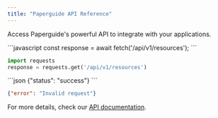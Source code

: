 ```yaml
---
title: "Paperguide API Reference"
---
```


Access Paperguide's powerful API to integrate with your applications.

<CodeGroup tabs="JavaScript,Python">
```javascript
const response = await fetch('/api/v1/resources');
```

```python
import requests
response = requests.get('/api/v1/resources')
```
</CodeGroup>

<Response tabs="200,400" show-lines="false">
```json
{"status": "success"}
```

```json
{"error": "Invalid request"}
```
</Response>

For more details, check our [API documentation](https://paperguide.com/api-docs).